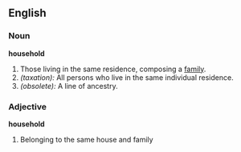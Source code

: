 ==English==

===Noun===
'''household'''
#Those living in the same residence, composing a [[family]].
#''(taxation):'' All persons who live in the same individual residence.
#''(obsolete):'' A line of ancestry.

===Adjective===
'''household'''
#Belonging to the same house and family